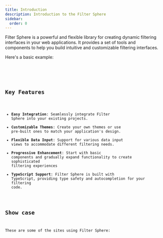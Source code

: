```yaml
---
title: Introduction
description: Introduction to the Filter Sphere
sidebar:
  order: 0
---
```


Filter Sphere is a powerful and flexible library for creating dynamic filtering interfaces in your web applications. It provides a set of tools and components to help you build intuitive and customizable filtering interfaces.

Here's a basic example:


<Tabs>
  <TabItem label="Preview">
    <div className="not-content" style={{ marginTop: "1rem" }}>
      <AdvancedFilter client:load />
    </div>
  </TabItem>
  <TabItem label="Code">
    <Code code={importedCode} lang="tsx" />
  </TabItem>
</Tabs>

## Key Features

- **Easy Integration**: Seamlessly integrate Filter Sphere into your existing projects.
- **Customizable Themes**: Create your own themes or use pre-built ones to match your application's design.
- **Flexible Data Input**: Support for various data input views to accommodate different filtering needs.
- **Progressive Enhancement**: Start with basic components and gradually expand functionality to create sophisticated filtering experiences
- **TypeScript Support**: Filter Sphere is built with TypeScript, providing type safety and autocompletion for your filtering code.

## Show case

These are some of the sites using Filter Sphere:


<ShowcaseSites />
